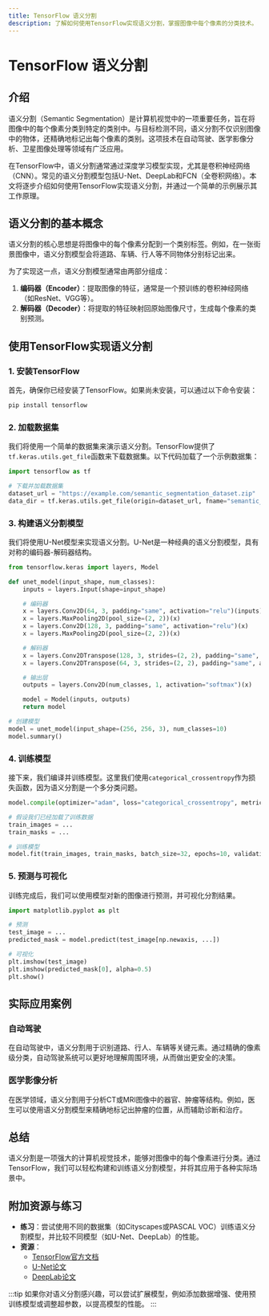 ```yaml
---
title: TensorFlow 语义分割
description: 了解如何使用TensorFlow实现语义分割，掌握图像中每个像素的分类技术。
---
```


# TensorFlow 语义分割

## 介绍

语义分割（Semantic Segmentation）是计算机视觉中的一项重要任务，旨在将图像中的每个像素分类到特定的类别中。与目标检测不同，语义分割不仅识别图像中的物体，还精确地标记出每个像素的类别。这项技术在自动驾驶、医学影像分析、卫星图像处理等领域有广泛应用。

在TensorFlow中，语义分割通常通过深度学习模型实现，尤其是卷积神经网络（CNN）。常见的语义分割模型包括U-Net、DeepLab和FCN（全卷积网络）。本文将逐步介绍如何使用TensorFlow实现语义分割，并通过一个简单的示例展示其工作原理。

## 语义分割的基本概念

语义分割的核心思想是将图像中的每个像素分配到一个类别标签。例如，在一张街景图像中，语义分割模型会将道路、车辆、行人等不同物体分别标记出来。

为了实现这一点，语义分割模型通常由两部分组成：
1. **编码器（Encoder）**：提取图像的特征，通常是一个预训练的卷积神经网络（如ResNet、VGG等）。
2. **解码器（Decoder）**：将提取的特征映射回原始图像尺寸，生成每个像素的类别预测。

## 使用TensorFlow实现语义分割

### 1. 安装TensorFlow

首先，确保你已经安装了TensorFlow。如果尚未安装，可以通过以下命令安装：

```bash
pip install tensorflow
```

### 2. 加载数据集

我们将使用一个简单的数据集来演示语义分割。TensorFlow提供了`tf.keras.utils.get_file`函数来下载数据集。以下代码加载了一个示例数据集：

```python
import tensorflow as tf

# 下载并加载数据集
dataset_url = "https://example.com/semantic_segmentation_dataset.zip"
data_dir = tf.keras.utils.get_file(origin=dataset_url, fname="semantic_segmentation", extract=True)
```

### 3. 构建语义分割模型

我们将使用U-Net模型来实现语义分割。U-Net是一种经典的语义分割模型，具有对称的编码器-解码器结构。

```python
from tensorflow.keras import layers, Model

def unet_model(input_shape, num_classes):
    inputs = layers.Input(shape=input_shape)

    # 编码器
    x = layers.Conv2D(64, 3, padding="same", activation="relu")(inputs)
    x = layers.MaxPooling2D(pool_size=(2, 2))(x)
    x = layers.Conv2D(128, 3, padding="same", activation="relu")(x)
    x = layers.MaxPooling2D(pool_size=(2, 2))(x)

    # 解码器
    x = layers.Conv2DTranspose(128, 3, strides=(2, 2), padding="same", activation="relu")(x)
    x = layers.Conv2DTranspose(64, 3, strides=(2, 2), padding="same", activation="relu")(x)

    # 输出层
    outputs = layers.Conv2D(num_classes, 1, activation="softmax")(x)

    model = Model(inputs, outputs)
    return model

# 创建模型
model = unet_model(input_shape=(256, 256, 3), num_classes=10)
model.summary()
```

### 4. 训练模型

接下来，我们编译并训练模型。这里我们使用`categorical_crossentropy`作为损失函数，因为语义分割是一个多分类问题。

```python
model.compile(optimizer="adam", loss="categorical_crossentropy", metrics=["accuracy"])

# 假设我们已经加载了训练数据
train_images = ...
train_masks = ...

# 训练模型
model.fit(train_images, train_masks, batch_size=32, epochs=10, validation_split=0.2)
```

### 5. 预测与可视化

训练完成后，我们可以使用模型对新的图像进行预测，并可视化分割结果。

```python
import matplotlib.pyplot as plt

# 预测
test_image = ...
predicted_mask = model.predict(test_image[np.newaxis, ...])

# 可视化
plt.imshow(test_image)
plt.imshow(predicted_mask[0], alpha=0.5)
plt.show()
```

## 实际应用案例

### 自动驾驶

在自动驾驶中，语义分割用于识别道路、行人、车辆等关键元素。通过精确的像素级分类，自动驾驶系统可以更好地理解周围环境，从而做出更安全的决策。

### 医学影像分析

在医学领域，语义分割用于分析CT或MRI图像中的器官、肿瘤等结构。例如，医生可以使用语义分割模型来精确地标记出肿瘤的位置，从而辅助诊断和治疗。

## 总结

语义分割是一项强大的计算机视觉技术，能够对图像中的每个像素进行分类。通过TensorFlow，我们可以轻松构建和训练语义分割模型，并将其应用于各种实际场景中。

## 附加资源与练习

- **练习**：尝试使用不同的数据集（如Cityscapes或PASCAL VOC）训练语义分割模型，并比较不同模型（如U-Net、DeepLab）的性能。
- **资源**：
  - [TensorFlow官方文档](https://www.tensorflow.org/)
  - [U-Net论文](https://arxiv.org/abs/1505.04597)
  - [DeepLab论文](https://arxiv.org/abs/1606.00915)

:::tip
如果你对语义分割感兴趣，可以尝试扩展模型，例如添加数据增强、使用预训练模型或调整超参数，以提高模型的性能。
:::
